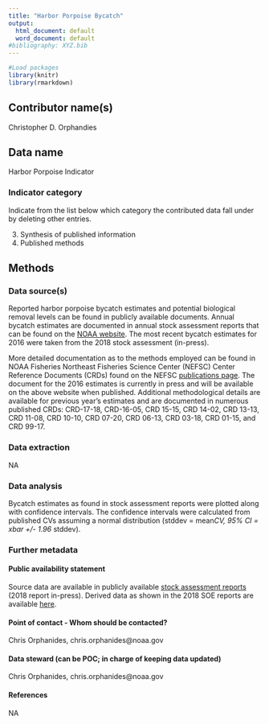 ```yaml
---
title: "Harbor Porpoise Bycatch"
output:
  html_document: default
  word_document: default
#bibliography: XYZ.bib
---
```


<!-- STOP!!!!! INSERT THE FILE NAME OF YOUR .bib BIBLIOGRAPHY ABOVE.--> 

```r

#Load packages
library(knitr)
library(rmarkdown)

```




## Contributor name(s)
Christopher D. Orphandies

## Data name
Harbor Porpoise Indicator

### Indicator category 
Indicate from the list below which category the contributed data fall under by deleting other entries.


3. Synthesis of published information
5. Published methods


## Methods


### Data source(s) 
Reported harbor porpoise bycatch estimates and potential biological removal levels can be found in publicly available documents. Annual bycatch estimates are documented in annual stock assessment reports that can be found on the [NOAA website](https://www.fisheries.noaa.gov/national/marine-mammal-protection/marine-mammal-stock-assessment-reports-region). The most recent bycatch estimates for 2016 were taken from the 2018 stock assessment (in-press).

More detailed documentation as to the methods employed can be found in NOAA Fisheries Northeast Fisheries Science Center (NEFSC) Center Reference Documents (CRDs) found on the NEFSC [publications page](https://www.nefsc.noaa.gov/publications/crd/). The document for the 2016 estimates is currently in press and will be available on the above website when published. Additional methodological details are available for previous year's estimates and are documented in numerous published CRDs: CRD-17-18, CRD-16-05, CRD 15-15, CRD 14-02, CRD 13-13, CRD 11-08, CRD 10-10, CRD 07-20, CRD 06-13, CRD 03-18, CRD 01-15, and CRD 99-17.

### Data extraction 
NA

### Data analysis
Bycatch estimates as found in stock assessment reports were plotted along with confidence intervals. The confidence intervals were calculated from published CVs assuming a normal distribution (stddev = mean*CV, 95% CI = xbar +/- 1.96 * stddev).


### Further metadata

#### Public availability statement
Source data are available in publicly available [stock assessment reports](https://www.fisheries.noaa.gov/national/marine-mammal-protection/marine-mammal-stock-assessment-reports-region) (2018 report in-press). Derived data as shown in the 2018 SOE reports are available [here](http://comet.nefsc.noaa.gov/erddap/tabledap/protected_species_2018.html).


#### Point of contact - Whom should be contacted?
Chris Orphanides, chris.orphanides@noaa.gov

#### Data steward (can be POC; in charge of keeping data updated)
Chris Orphanides, chris.orphanides@noaa.gov

#### References
NA

<!-- References must be submitted in BibTeX format. When compiling this document, they will appear in this section. There is no need to write them out here. Don't forget to include the name of your .bib file in the YAML header (fill in XYZ.bib in YAML header)!!!!!--> 






